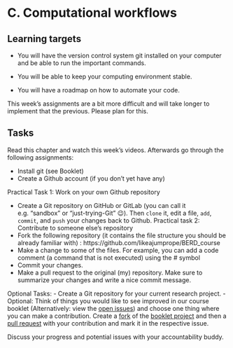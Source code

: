 # C. Computational workflows

::: {.callout-note}
## Learning targets

- You will have the version control system git installed on your computer and be able to run the important commands.

- You will be able to keep your computing environment stable.

- You will have a roadmap on how to automate your code. 
:::

::: {.callout-important}
This week's assignments are a bit more difficult and will take longer to implement
that the previous. Please plan for this.
:::

::: {.callout-caution}
## Tasks

Read this chapter and watch this week's videos. 
Afterwards go through the following assignments:

- Install git (see Booklet)
- Create a Github account (if you don’t yet have any)

Practical Task 1: Work on your own Github repository

- Create a Git repository on GitHub or GitLab (you can call it e.g. "sandbox" or "just-trying-Git" 😉). Then `clone` it, edit a file, `add`, `commit`, and `push` your changes back to Github.
Practical task 2: Contribute to someone else’s repository
- Fork the following repository (it contains the file structure you should be already familiar with) : https://github.com/likeajumprope/BERD_course
- Make a change to some of the files. For example, you can add a code comment (a command that is not executed) using the # symbol
- Commit your changes.
- Make a pull request to the original (my) repository. Make sure to summarize your changes and write a nice commit message.

Optional Tasks:
-  Create a Git repository for your current research project.
- Optional: Think of things you would like to see improved in our course booklet (Alternatively: view the [open issues](https://github.com/BERD-NFDI/BERD-reproducible-research-course/issues)) and choose one thing where you can make a contribution. Create a [fork](https://github.com/BERD-NFDI/BERD-reproducible-research-course/fork) of the [booklet project](https://github.com/BERD-NFDI/BERD-reproducible-research-course) and then a [pull request](https://github.com/BERD-NFDI/BERD-reproducible-research-course/pulls) with your contribution and mark it in the respective issue.

Discuss your progress and potential issues with your accountability buddy. 
:::